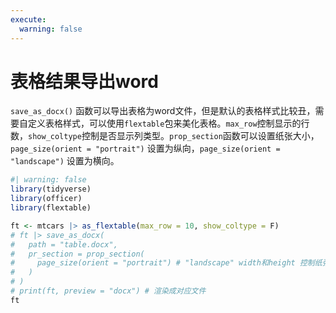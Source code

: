 ```yaml
---
execute: 
  warning: false
---
```


# 表格结果导出word

`save_as_docx()` 函数可以导出表格为word文件，但是默认的表格样式比较丑，需要自定义表格样式，可以使用`flextable`包来美化表格。`max_row`控制显示的行数，`show_coltype`控制是否显示列类型。`prop_section`函数可以设置纸张大小，`page_size(orient = "portrait")` 设置为纵向，`page_size(orient = "landscape")` 设置为横向。


```r
#| warning: false
library(tidyverse)
library(officer)
library(flextable)

ft <- mtcars |> as_flextable(max_row = 10, show_coltype = F)
# ft |> save_as_docx(
#   path = "table.docx",
#   pr_section = prop_section(
#     page_size(orient = "portrait") # "landscape" width和height 控制纸张大小
#   )
# )
# print(ft, preview = "docx") # 渲染成对应文件
ft
```

